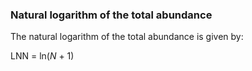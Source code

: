 ### Natural logarithm of the total abundance

The natural logarithm of the total abundance is given by:

LNN = ln(_N_ + 1)
